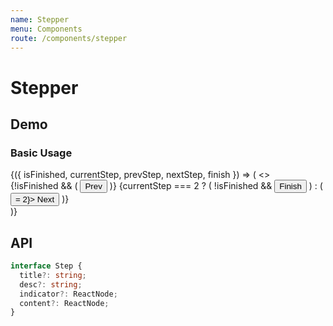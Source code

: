 ```yaml
---
name: Stepper
menu: Components
route: /components/stepper
---
```





# Stepper

## Demo

### Basic Usage

<Playground>
  <StepperDemo>
    {({ isFinished, currentStep, prevStep, nextStep, finish }) => (
      <>
        <Stepper
          isFinished={isFinished}
          currentStep={currentStep}
          steps={[
            {
              title: 'Code It',
              desc: faker.lorem.sentences(2),
              content: faker.lorem.paragraphs(5),
            },
            {
              title: 'Merge It',
              desc: faker.lorem.sentences(3),
              content: faker.lorem.paragraphs(4),
            },
            {
              title: 'Ship It',
              desc: faker.lorem.sentences(2),
              content: faker.lorem.paragraphs(6),
            },
          ]}
        />
        <div
          style={{
            width: '100%',
            display: 'flex',
            justifyContent: 'space-between',
            marginTop: 20,
          }}
        >
          {!isFinished && (
            <Button onClick={prevStep} isDisabled={currentStep <= 0}>
              Prev
            </Button>
          )}
          {currentStep === 2 ? (
            !isFinished && <Button onClick={finish}>Finish</Button>
          ) : (
            <Button onClick={nextStep} isDisabled={currentStep >= 2}>
              Next
            </Button>
          )}
        </div>
      </>
    )}
  </StepperDemo>
</Playground>

## API

<Props of={Stepper} />

```ts
interface Step {
  title?: string;
  desc?: string;
  indicator?: ReactNode;
  content?: ReactNode;
}
```
